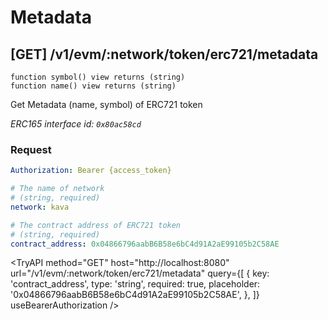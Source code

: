 
# Metadata

## **[GET]** /v1/evm/:network/token/erc721/metadata

`function symbol() view returns (string)`  
`function name() view returns (string)`

Get Metadata (name, symbol) of ERC721 token

_ERC165 interface id: `0x80ac58cd`_

### Request

```yaml filename="Headers"
Authorization: Bearer {access_token}
```

```yaml filename="Parameters"
# The name of network
# (string, required)
network: kava
```

```yaml filename="Queries"
# The contract address of ERC721 token
# (string, required)
contract_address: 0x04866796aabB6B58e6bC4d91A2aE99105b2C58AE
```

<TryAPI
  method="GET"
  host="http://localhost:8080"
  url="/v1/evm/:network/token/erc721/metadata"
  query={[
    {
      key: 'contract_address',
      type: 'string',
      required: true,
      placeholder: '0x04866796aabB6B58e6bC4d91A2aE99105b2C58AE',
    },
  ]}
  useBearerAuthorization
/>
